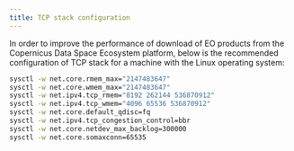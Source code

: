 ```yaml
---
title: TCP stack configuration
---
```


In order to improve the performance of download of EO products from the Copernicus Data Space Ecosystem platform, below is the recommended configuration of TCP stack for a machine with the Linux operating system:

```bash
sysctl -w net.core.rmem_max="2147483647"
sysctl -w net.core.wmem_max="2147483647"
sysctl -w net.ipv4.tcp_rmem="8192 262144 536870912"
sysctl -w net.ipv4.tcp_wmem="4096 65536 536870912"
sysctl -w net.core.default_qdisc=fq
sysctl -w net.ipv4.tcp_congestion_control=bbr
sysctl -w net.core.netdev_max_backlog=300000
sysctl -w net.core.somaxconn=65535
```
